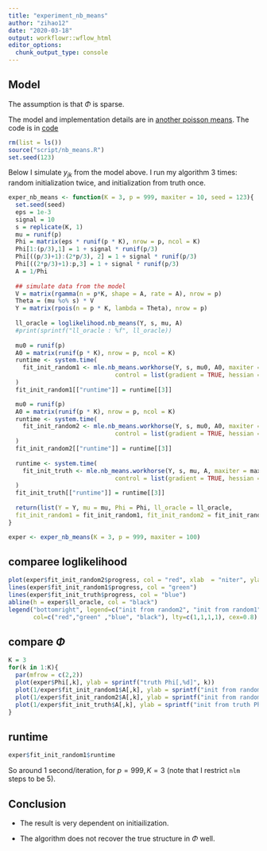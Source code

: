 ```yaml
---
title: "experiment_nb_means"
author: "zihao12"
date: "2020-03-18"
output: workflowr::wflow_html
editor_options:
  chunk_output_type: console
---
```


## Model

\begin{align}
    & y_{jk} \sim Pois(s_k \mu_j v_{jk})\\
    & v_{jk} \sim  Ga(1/\phi_{jk}, 1/\phi_{jk})\\
\end{align}

The assumption is that $\Phi$ is sparse. \

The model and implementation details are in [another poisson means](https://zihao12.github.io/ebpmf_demo/another_poisson_means.pdf). The code is in [code](https://github.com/zihao12/ebpmf_demo/blob/master/script/nb_means.R)

```r
rm(list = ls())
source("script/nb_means.R")
set.seed(123)
```

Below I simulate $y_{jk}$ from the model above. I run my algorithm 3 times: random initialization twice, and initialization from truth once. 

```r
exper_nb_means <- function(K = 3, p = 999, maxiter = 10, seed = 123){
  set.seed(seed)
  eps = 1e-3
  signal = 10
  s = replicate(K, 1)
  mu = runif(p) 
  Phi = matrix(eps * runif(p * K), nrow = p, ncol = K)
  Phi[1:(p/3),1] = 1 + signal * runif(p/3)
  Phi[((p/3)+1):(2*p/3), 2] = 1 + signal * runif(p/3)
  Phi[((2*p/3)+1):p,3] = 1 + signal * runif(p/3)
  A = 1/Phi
  
  ## simulate data from the model
  V = matrix(rgamma(n = p*K, shape = A, rate = A), nrow = p)
  Theta = (mu %o% s) * V
  Y = matrix(rpois(n = p * K, lambda = Theta), nrow = p)
  
  ll_oracle = loglikelihood.nb_means(Y, s, mu, A)
  #print(sprintf("ll_oracle : %f", ll_oracle))
  
  mu0 = runif(p) 
  A0 = matrix(runif(p * K), nrow = p, ncol = K)
  runtime <- system.time(
    fit_init_random1 <- mle.nb_means.workhorse(Y, s, mu0, A0, maxiter = maxiter, verbose = FALSE,
                              control = list(gradient = TRUE, hessian = FALSE))
  )
  fit_init_random1[["runtime"]] = runtime[[3]]

  mu0 = runif(p) 
  A0 = matrix(runif(p * K), nrow = p, ncol = K)
  runtime <- system.time(
    fit_init_random2 <- mle.nb_means.workhorse(Y, s, mu0, A0, maxiter = maxiter, verbose = FALSE,
                              control = list(gradient = TRUE, hessian = FALSE))
  )
  fit_init_random2[["runtime"]] = runtime[[3]]
  
  runtime <- system.time(
    fit_init_truth <- mle.nb_means.workhorse(Y, s, mu, A, maxiter = maxiter, verbose = FALSE,
                              control = list(gradient = TRUE, hessian = FALSE))
  )
  fit_init_truth[["runtime"]] = runtime[[3]]
  
  return(list(Y = Y, mu = mu, Phi = Phi, ll_oracle = ll_oracle, 
  fit_init_random1 = fit_init_random1, fit_init_random2 = fit_init_random2, fit_init_truth = fit_init_truth))
}

```


```r
exper <- exper_nb_means(K = 3, p = 999, maxiter = 100)
```



## comparee loglikelihood
```r
plot(exper$fit_init_random2$progress, col = "red", xlab  = "niter", ylab = "loglikelihood", type = "l")
lines(exper$fit_init_random1$progress, col = "green")
lines(exper$fit_init_truth$progress, col = "blue")
abline(h = exper$ll_oracle, col = "black")
legend("bottomright", legend=c("init from random2", "init from random1", "init from truth", "truth"),
       col=c("red","green" ,"blue", "black"), lty=c(1,1,1,1), cex=0.8)
```

## compare $\Phi$

```r
K = 3
for(k in 1:K){
  par(mfrow = c(2,2))
  plot(exper$Phi[,k], ylab = sprintf("truth Phi[,%d]", k))
  plot(1/exper$fit_init_random1$A[,k], ylab = sprintf("init from random1 Phi[,%d]", k))
  plot(1/exper$fit_init_random2$A[,k], ylab = sprintf("init from random2 Phi[,%d]", k))
  plot(1/exper$fit_init_truth$A[,k], ylab = sprintf("init from truth Phi[,%d]", k))
}
```

## runtime
```r
exper$fit_init_random1$runtime
```
So around 1 second/iteration, for $p = 999, K = 3$ (note that I restrict `nlm` steps to be $5$). 


## Conclusion
* The result is very dependent on initiailization. \

* The algorithm does not recover the true structure in $\Phi$ well. 


